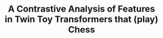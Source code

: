 ---
title: "A Contrastive Analysis of Features in Twin Toy Transformers that (play) Chess"
time:
  created: "2024-04-01T09:56:06.854Z"
  updated: "2024-10-01T06:19:19.634Z"
---